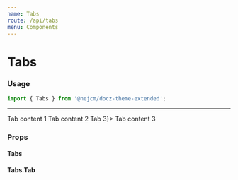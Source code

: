 ```yaml
---
name: Tabs
route: /api/tabs
menu: Components
---
```



# Tabs

### Usage

```jsx
import { Tabs } from '@nejcm/docz-theme-extended';
```

<hr />

<Playground>
  <Tabs activeId="1">
    <Tabs.Tab id="1" title="Tab 1">
      Tab content 1
    </Tabs.Tab>
    <Tabs.Tab id="2" title="Tab 2">
      Tab content 2
    </Tabs.Tab>
    <Tabs.Tab id="3" title={<i>Tab 3</i>}>
      Tab content 3
    </Tabs.Tab>
  </Tabs>
</Playground>

### Props

#### Tabs

<Props table={true} of={Tabs} />

#### Tabs.Tab

<Props table={true} of={Tab} />
